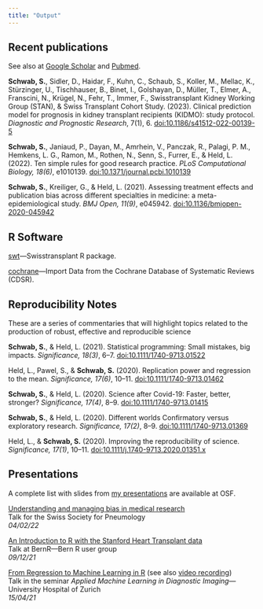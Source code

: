 ```yaml
---
title: "Output"
---
```


## Recent publications

See also at [Google Scholar](https://scholar.google.ch/citations?user=uR1_O0UAAAAJ) and [Pubmed](https://pubmed.ncbi.nlm.nih.gov/?term=Schwab+Simon%5BAuthor%5D+AND+%28+Zurich%5BAffiliation%5D+OR++Bern%5BAffiliation%5D+OR+Warwick%5BAffiliation%5D+OR+Oxford%5BAffiliation%5D+%29).

**Schwab, S.**, Sidler, D., Haidar, F., Kuhn, C., Schaub, S., Koller, M., Mellac, K., Stürzinger, U., Tischhauser, B., Binet, I., Golshayan, D., Müller, T., Elmer, A., Franscini, N., Krügel, N., Fehr, T., Immer, F., Swisstransplant Kidney Working Group (STAN), & Swiss Transplant Cohort Study. (2023). Clinical prediction model for prognosis in kidney transplant recipients (KIDMO): study protocol. *Diagnostic and Prognostic Research*, 7(1), 6. [doi:10.1186/s41512-022-00139-5](https://doi.org/10.1186/s41512-022-00139-5)

**Schwab, S.**, Janiaud, P., Dayan, M., Amrhein, V., Panczak, R., Palagi, P. M., Hemkens, L. G., Ramon, M., Rothen, N., Senn, S., Furrer, E., & Held, L. (2022). Ten simple rules for good research practice. *PLoS Computational Biology, 18(6)*, e1010139. [doi:10.1371/journal.pcbi.1010139](https://doi.org/10.1371/journal.pcbi.1010139)

**Schwab, S.**, Kreiliger, G., & Held, L. (2021). Assessing treatment effects and publication bias across different specialties in medicine: a meta-epidemiological study. *BMJ Open, 11(9)*, e045942. [doi:10.1136/bmjopen-2020-045942](https://doi.org/10.1136/bmjopen-2020-045942)

## R Software
[swt](https://github.com/Swisstransplant/swt)---Swisstransplant R package.

[cochrane](https://github.com/schw4b/cochrane)---Import Data from the Cochrane Database of Systematic Reviews (CDSR).

## Reproducibility Notes

These are a series of commentaries that will highlight topics related to the production of robust, effective and reproducible science

**Schwab, S.**, & Held, L. (2021). Statistical programming: Small mistakes, big impacts. *Significance, 18(3)*, 6–7. [doi:10.1111/1740-9713.01522](https://doi.org/10.1111/1740-9713.01522)

Held, L., Pawel, S., & **Schwab, S.** (2020). Replication power and regression to the mean. *Significance, 17(6)*, 10–11. [doi:10.1111/1740-9713.01462](https://doi.org/10.1111/1740-9713.01462)

**Schwab, S.**, & Held, L. (2020). Science after Covid-19: Faster, better, stronger? *Significance, 17(4)*, 8–9. [doi:10.1111/1740-9713.01415](https://doi.org/10.1111/1740-9713.01415)

**Schwab, S.**, & Held, L. (2020). Different worlds Confirmatory versus exploratory research. *Significance, 17(2)*, 8–9. [doi:10.1111/1740-9713.01369](https://doi.org/10.1111/1740-9713.01369)

Held, L., & **Schwab, S.** (2020). Improving the reproducibility of science. *Significance, 17(1)*, 10–11. [doi:10.1111/j.1740-9713.2020.01351.x](https://doi.org/10.1111/j.1740-9713.2020.01351.x)

## Presentations

A complete list with slides from [my presentations](https://osf.io/a3g5c/) are available at OSF.

[Understanding and managing bias in medical research](https://osf.io/yh76a/)\
Talk for the Swiss Society for Pneumology\
*04/02/22*

[An Introduction to R with the Stanford Heart Transplant data](https://osf.io/6mcah/)\
Talk at BernR---Bern R user group\
*09/12/21*

[From Regression to Machine Learning in R](https://osf.io/rua6x/) (see also [video recording](https://www.youtube.com/watch?v=h5A1v678Djk))\
Talk in the seminar *Applied Machine Learning in Diagnostic Imaging*---University Hospital of Zurich\
*15/04/21*

